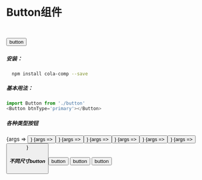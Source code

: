 
<Meta title="Button" 
  component={Button}
  />

# Button组件

<br/>

<Button btnType='primary'>button</Button>

#####
##### 安装：
```sh
  npm install cola-comp --save
```
##### 基本用法：
```js
import Button from './button'
<Button btnType='primary'></Button>
```

##### 各种类型按钮
<Canvas key={1}>
  <Story name="default" args={{ 
    children: 'default'
  }}>
    {args => <Button {...args} />}
  </Story>
  <Story name="primary" args={{ 
    children: 'primary',
    btnType: 'primary',
  }}>
    {args => <Button {...args} />}
  </Story>
  <Story name="danger" args={{ 
    children: 'danger',
    btnType: 'danger'
  }}>
    {args => <Button {...args} />}
  </Story>
  <Story name="link" args={{ 
    children: 'link',
    btnType: 'link'
  }}>
    {args => <Button {...args} />}
  </Story>
  <Story name="ghost" args={{ 
    children: 'ghost',
    btnType: 'primary',
    ghost: true
  }}>
    {args => <Button {...args} />}
  </Story>
  <Story name="loading" args={{ 
    children: 'loading',
    btnType: 'primary',
    loading: true
  }}>
    {args => <Button {...args} />}
  </Story>
  <Story name="disabled" args={{ 
    children: 'disabled',
    disabled: true
  }}>
    {args => <Button {...args} />}
  </Story>
</Canvas>

##### 不同尺寸button

<Canvas>
    <Button btnType='primary' size='lg'>button</Button>
    <Button btnType='primary' size='default'>button</Button>
    <Button btnType='primary' size='sm'>button</Button>
</Canvas>

<Props Story="default"/>



